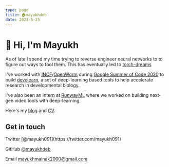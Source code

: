 ```yaml
---
type: page
title: 🏠mayukhdeb
date: 2021-5-25
---
```




# 👋 Hi, I'm Mayukh  

As of late I spend my time trying to reverse engineer neural networks to to figure out ways to fool them. This has eventually led to [torch-dreams](https://github.com/Mayukhdeb/torch-dreams)

I've worked with  [INCF](https://incf.org/)/[OpenWorm](http://openworm.org/) during [Google Summer of Code 2020](https://summerofcode.withgoogle.com/archive/2020/projects/5694589333143552/) to build [devolearn](https://github.com/DevoLearn/devolearn), a set of deep-learning based tools to help accelerate research in developmental biology.

I've also been an intern at [RunwayML](https://runwayml.com/) where we worked on building next-gen video tools with deep-learning. 

Here's my [blog](https://mayukhdeb.github.io/blog/) and [CV](https://mayukhdeb.github.io/cv.pdf).

## Get in touch

<div>
  Twitter [@mayukh091](https://twitter.com/mayukh091)

  GitHub [@mayukhdeb](https://github.com/mayukhdeb)

  Email [mayukhmainak2000@gmail.com](mailto:mayukhmainak2000@gmail.com)
</div>
